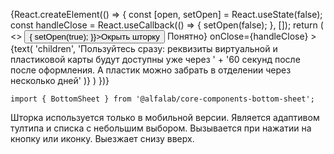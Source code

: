 

<Meta
    title='Компоненты'
    component={BottomSheet}
/>

<!-- Canvas -->

<Story name='BottomSheet'>
    {React.createElement(() => {
        const [open, setOpen] = React.useState(false);
        const handleClose = React.useCallback(() => {
            setOpen(false);
        }, []);
        return (
            <>
                <Button onClick={() => { setOpen(true); }}>Окрыть шторку</Button>
                <BottomSheet
                    open={open}
                    title={text('title', 'Альфа-Бизнес')}
                    actionButton={<Button view="outlined" block={true} size="s" onClick={handleClose}>Понятно</Button>}
                    onClose={handleClose}
                >
                    {text(
                        'children',
                        'Пользуйтесь сразу: реквизиты виртуальной и пластиковой карты будут доступны уже через ' +
                        '60 секунд после после оформления. А пластик можно забрать в отделении через несколько дней'
                    )}
                </BottomSheet>
            </>
        )
    })}
</Story>

<!-- Docs -->

<ComponentHeader
    name='BottomSheet'
    version={version}
    package={name}
    stage={2}
    design='https://www.figma.com/file/uGndMZufgvqxaNQTaNTEjG/B2B-Web-Components?node-id=16366%3A143'
/>

```tsx
import { BottomSheet } from '@alfalab/core-components-bottom-sheet';
```

Шторка используется только в мобильной версии. Является адаптивом тултипа и списка с небольшим выбором.
Вызывается при нажатии на кнопку или иконку. Выезжает снизу вверх.

<Props of={BottomSheet} />
